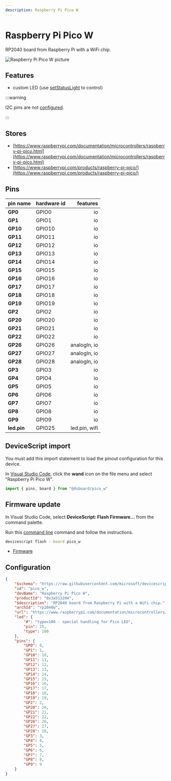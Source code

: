 ```yaml
---
description: Raspberry Pi Pico W
---
```

# Raspberry Pi Pico W


RP2040 board from Raspberry Pi with a WiFi chip.


![Raspberry Pi Pico W picture](https://microsoft.github.io/jacdac-docs/images/devices/raspberry-pi/picowv00.catalog.jpg)

## Features

-  custom LED  (use [setStatusLight](/developer/status-light) to control)

:::warning

I2C pins are not [configured](/developer/board-configuration).

:::


## Stores

-  [https://www.raspberrypi.com/documentation/microcontrollers/raspberry-pi-pico.html](https://www.raspberrypi.com/documentation/microcontrollers/raspberry-pi-pico.html)
-  [https://www.raspberrypi.com/products/raspberry-pi-pico/](https://www.raspberrypi.com/products/raspberry-pi-pico/)

## Pins

| pin name | hardware id | features |
|:---------|:------------|---------:|
| **GP0** |  GPIO0 |  io |
| **GP1** |  GPIO1 |  io |
| **GP10** |  GPIO10 |  io |
| **GP11** |  GPIO11 |  io |
| **GP12** |  GPIO12 |  io |
| **GP13** |  GPIO13 |  io |
| **GP14** |  GPIO14 |  io |
| **GP15** |  GPIO15 |  io |
| **GP16** |  GPIO16 |  io |
| **GP17** |  GPIO17 |  io |
| **GP18** |  GPIO18 |  io |
| **GP19** |  GPIO19 |  io |
| **GP2** |  GPIO2 |  io |
| **GP20** |  GPIO20 |  io |
| **GP21** |  GPIO21 |  io |
| **GP22** |  GPIO22 |  io |
| **GP26** |  GPIO26 |  analogIn,  io |
| **GP27** |  GPIO27 |  analogIn,  io |
| **GP28** |  GPIO28 |  analogIn,  io |
| **GP3** |  GPIO3 |  io |
| **GP4** |  GPIO4 |  io |
| **GP5** |  GPIO5 |  io |
| **GP6** |  GPIO6 |  io |
| **GP7** |  GPIO7 |  io |
| **GP8** |  GPIO8 |  io |
| **GP9** |  GPIO9 |  io |
| **led.pin** |  GPIO25 |  led.pin,  wifi |



## DeviceScript import


You must add this import statement to load 
the pinout configuration for this device.

In [Visual Studio Code](/getting-started/vscode),
click the **wand** icon on the file menu and 
select "Raspberry Pi Pico W".

```ts
import { pins, board } from "@dsboard/pico_w"
```

## Firmware update

In Visual Studio Code,
select **DeviceScript: Flash Firmware...** from the command palette.
        
Run this [command line](/api/cli) command and follow the instructions.

```bash
devicescript flash --board pico_w
```


- [Firmware](https://github.com/microsoft/devicescript-pico/releases/latest/download/devicescript-rp2040w-pico_w.uf2)

## Configuration

```json title="pico_w.json"
{
    "$schema": "https://raw.githubusercontent.com/microsoft/devicescript-pico/main/boards/rp2040deviceconfig.schema.json",
    "id": "pico_w",
    "devName": "Raspberry Pi Pico W",
    "productId": "0x3a513204",
    "$description": "RP2040 board from Raspberry Pi with a WiFi chip.",
    "archId": "rp2040w",
    "url": "https://www.raspberrypi.com/documentation/microcontrollers/raspberry-pi-pico.html",
    "led": {
        "#": "type=100 - special handling for Pico LED",
        "pin": 25,
        "type": 100
    },
    "pins": {
        "GP0": 0,
        "GP1": 1,
        "GP10": 10,
        "GP11": 11,
        "GP12": 12,
        "GP13": 13,
        "GP14": 14,
        "GP15": 15,
        "GP16": 16,
        "GP17": 17,
        "GP18": 18,
        "GP19": 19,
        "GP2": 2,
        "GP20": 20,
        "GP21": 21,
        "GP22": 22,
        "GP26": 26,
        "GP27": 27,
        "GP28": 28,
        "GP3": 3,
        "GP4": 4,
        "GP5": 5,
        "GP6": 6,
        "GP7": 7,
        "GP8": 8,
        "GP9": 9
    }
}
```
